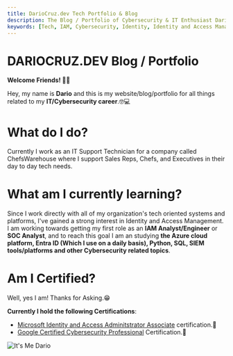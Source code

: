 ```yaml
---
title: DarioCruz.dev Tech Portfolio & Blog
description: The Blog / Portfolio of Cybersecurity & IT Enthusiast Dario Cruz.
keywords: [Tech, IAM, Cybersecurity, Identity, Identity and Access Management]
---
```


# DARIOCRUZ.DEV Blog / Portfolio

**Welcome Friends! 🖖🏿**

Hey, my name is **Dario** and this is my website/blog/portfolio for all things related to my **IT/Cybersecurity career**.🤓💻

# What do I do?
Currently I work as an IT Support Technician for a company called ChefsWarehouse where I support Sales Reps, Chefs, and Executives in their day to day tech needs.

# What am I currently learning?
Since I work directly with all of my organization's tech oriented systems and platforms, I've gained a strong interest in Identity and Access Management. I am working towards getting my first role as an **IAM Analyst/Engineer** or **SOC Analyst**, and to reach this goal I am an studying **the Azure cloud platform, Entra ID (Which I use on a daily basis), Python, SQL, SIEM tools/platforms and other Cybersecurity related topics**. 

# Am I Certified?
Well, yes I am! Thanks for Asking.😁

**Currently I hold the following Certifications**:

- [Microsoft Identity and Access Adminitstrator Associate](https://learn.microsoft.com/api/credentials/share/en-us/dariocru/F986CA9C1395B648?sharingId=EA2F36B70C248D16) certification.🎉
- [Google Certified Cybersecurity Professional](https://coursera.org/share/d8103b93a5fd4afde4f79325f3abf4dd) Certification.🎉

![It's Me Dario](/img/Dario-DarioCruzdev.webp)
